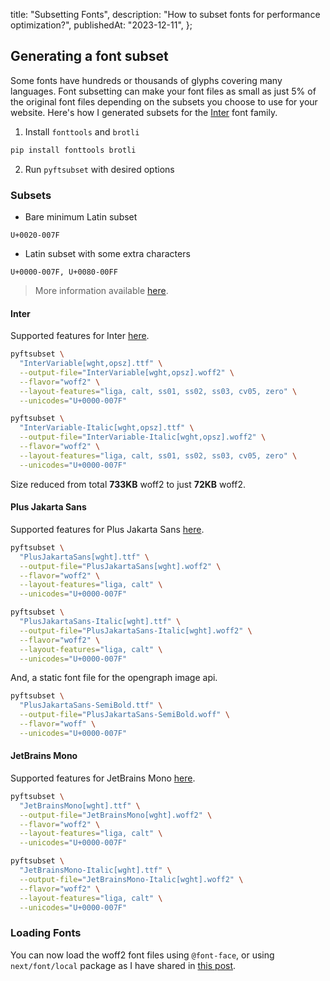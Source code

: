   title: "Subsetting Fonts",
  description: "How to subset fonts for performance optimization?",
  publishedAt: "2023-12-11",
};

## Generating a font subset

Some fonts have hundreds or thousands of glyphs covering many languages. Font subsetting can make your font files as small as just 5% of the original font files depending on the subsets you choose to use for your website. Here's how I generated subsets for the [Inter](https://rsms.me/inter) font family.

1. Install `fonttools` and `brotli`

```sh
pip install fonttools brotli
```

2. Run `pyftsubset` with desired options

### Subsets

- Bare minimum Latin subset

```plaintext
U+0020-007F
```

- Latin subset with some extra characters

```plaintext
U+0000-007F, U+0080-00FF
```

> More information available [here](https://web.dev/articles/font-best-practices).

#### Inter

Supported features for Inter [here](https://rsms.me/inter#faq-technical-details).

```sh
pyftsubset \
  "InterVariable[wght,opsz].ttf" \
  --output-file="InterVariable[wght,opsz].woff2" \
  --flavor="woff2" \
  --layout-features="liga, calt, ss01, ss02, ss03, cv05, zero" \
  --unicodes="U+0000-007F"
```

```sh
pyftsubset \
  "InterVariable-Italic[wght,opsz].ttf" \
  --output-file="InterVariable-Italic[wght,opsz].woff2" \
  --flavor="woff2" \
  --layout-features="liga, calt, ss01, ss02, ss03, cv05, zero" \
  --unicodes="U+0000-007F"
```

Size reduced from total **733KB** woff2 to just **72KB** woff2.

#### Plus Jakarta Sans

Supported features for Plus Jakarta Sans [here](https://tokotype.github.io/plusjakarta-sans/).

```sh
pyftsubset \
  "PlusJakartaSans[wght].ttf" \
  --output-file="PlusJakartaSans[wght].woff2" \
  --flavor="woff2" \
  --layout-features="liga, calt" \
  --unicodes="U+0000-007F"
```

```sh
pyftsubset \
  "PlusJakartaSans-Italic[wght].ttf" \
  --output-file="PlusJakartaSans-Italic[wght].woff2" \
  --flavor="woff2" \
  --layout-features="liga, calt" \
  --unicodes="U+0000-007F"
```

And, a static font file for the opengraph image api.

```sh
pyftsubset \
  "PlusJakartaSans-SemiBold.ttf" \
  --output-file="PlusJakartaSans-SemiBold.woff" \
  --flavor="woff" \
  --unicodes="U+0000-007F"
```

#### JetBrains Mono

Supported features for JetBrains Mono [here](https://www.jetbrains.com/lp/mono/).

```sh
pyftsubset \
  "JetBrainsMono[wght].ttf" \
  --output-file="JetBrainsMono[wght].woff2" \
  --flavor="woff2" \
  --layout-features="liga, calt" \
  --unicodes="U+0000-007F"
```

```sh
pyftsubset \
  "JetBrainsMono-Italic[wght].ttf" \
  --output-file="JetBrainsMono-Italic[wght].woff2" \
  --flavor="woff2" \
  --layout-features="liga, calt" \
  --unicodes="U+0000-007F"
```

### Loading Fonts

You can now load the woff2 font files using `@font-face`, or using `next/font/local` package as I have shared in [this post](/blog/var-local-fonts-nextjs).
